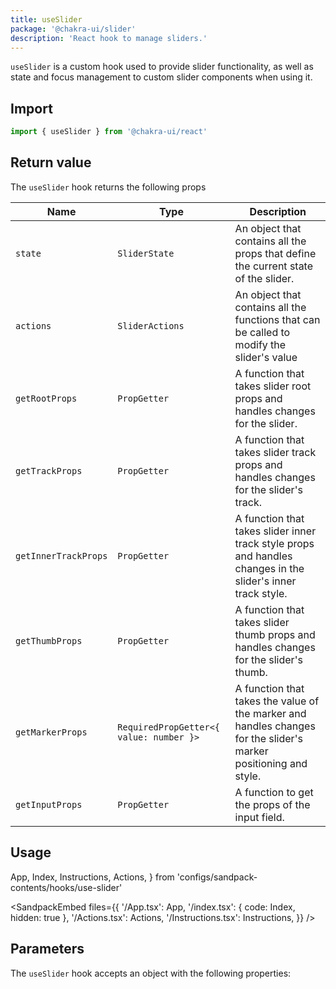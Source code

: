 ```yaml
---
title: useSlider
package: '@chakra-ui/slider'
description: 'React hook to manage sliders.'
---
```


`useSlider` is a custom hook used to provide slider functionality, as well as
state and focus management to custom slider components when using it.

## Import

```js
import { useSlider } from '@chakra-ui/react'
```

## Return value

The `useSlider` hook returns the following props

| Name                 | Type                                    | Description                                                                                                      |
| -------------------- | --------------------------------------- | ---------------------------------------------------------------------------------------------------------------- |
| `state`              | `SliderState`                           | An object that contains all the props that define the current state of the slider.                               |
| `actions`            | `SliderActions`                         | An object that contains all the functions that can be called to modify the slider's value                        |
| `getRootProps`       | `PropGetter`                            | A function that takes slider root props and handles changes for the slider.                                      |
| `getTrackProps`      | `PropGetter`                            | A function that takes slider track props and handles changes for the slider's track.                             |
| `getInnerTrackProps` | `PropGetter`                            | A function that takes slider inner track style props and handles changes in the slider's inner track style.      |
| `getThumbProps`      | `PropGetter`                            | A function that takes slider thumb props and handles changes for the slider's thumb.                             |
| `getMarkerProps`     | `RequiredPropGetter<{ value: number }>` | A function that takes the value of the marker and handles changes for the slider's marker positioning and style. |
| `getInputProps`      | `PropGetter`                            | A function to get the props of the input field.                                                                  |

## Usage

  App,
  Index,
  Instructions,
  Actions,
} from 'configs/sandpack-contents/hooks/use-slider'

<SandpackEmbed
  files={{
    '/App.tsx': App,
    '/index.tsx': { code: Index, hidden: true },
    '/Actions.tsx': Actions,
    '/Instructions.tsx': Instructions,
  }}
/>

## Parameters

The `useSlider` hook accepts an object with the following properties:

<PropsTable of='useSlider' />
